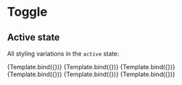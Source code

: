 

<Meta title="Components/Toggle/Active" component={Toggle} />


# Toggle

## Active state

All styling variations in the `active` state:

<Canvas>
  <Story
    name="Default"
    args={{
      disabled: false,
      children: 'Active toggle',
      id: 'id',
      value: 'value',
      variant: 'default',
    }}
  >
    {Template.bind({})}
  </Story>
  <Story
    name="Primary"
    args={{
      disabled: false,
      children: 'Active toggle',
      id: 'id',
      value: 'value',
      variant: 'primary',
    }}
  >
    {Template.bind({})}
  </Story>
  <Story
    name="Success"
    args={{
      disabled: false,
      children: 'Active toggle',
      id: 'id',
      value: 'value',
      variant: 'success',
    }}
  >
    {Template.bind({})}
  </Story>
  <Story
    name="Warning"
    args={{
      disabled: false,
      children: 'Active toggle',
      id: 'id',
      value: 'value',
      variant: 'warning',
    }}
  >
    {Template.bind({})}
  </Story>
  <Story
    name="Danger"
    args={{
      disabled: false,
      children: 'Active toggle',
      id: 'id',
      value: 'value',
      variant: 'danger',
    }}
  >
    {Template.bind({})}
  </Story>
  <Story
    name="Info"
    args={{
      disabled: false,
      children: 'Active toggle',
      id: 'id',
      value: 'value',
      variant: 'info',
    }}
  >
    {Template.bind({})}
  </Story>
</Canvas>

